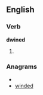 ==English==

===Verb===
'''dwined'''

# {{past of|[[dwine]]}}

===Anagrams===
* {{alphagram|ddeinw}}
* [[winded#English|winded]]